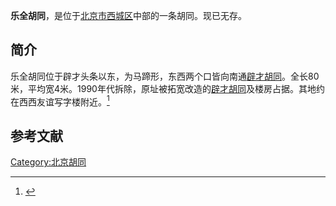 {{expand|time=2015-03-08T14:31:33+00:00}}
'''乐全胡同'''，是位于[[北京市|北京市]][[西城区|西城区]]中部的一条胡同。现已无存。

==简介==
乐全胡同位于辟才头条以东，为马蹄形，东西两个口皆向南通[[辟才胡同|辟才胡同]]。全长80米，平均宽4米。1990年代拆除，原址被拓宽改造的[[辟才胡同|辟才胡同]]及楼房占据。其地约在西西友谊写字楼附近。<ref>{{Cite web |url=http://www.bjdclib.com/subdb/laneculture/lane/200907/t20090702_4014.html |title=乐全胡同，东华流韵，2009-07-02 |access-date=2015-03-08 |archive-date=2019-07-22 |archive-url=https://web.archive.org/web/20190722183618/http://www.bjdclib.com/subdb/laneculture/lane/200907/t20090702_4014.html |dead-url=no }}</ref>

==参考文献==
{{reflist}}

[[Category:北京胡同|Category:北京胡同]]